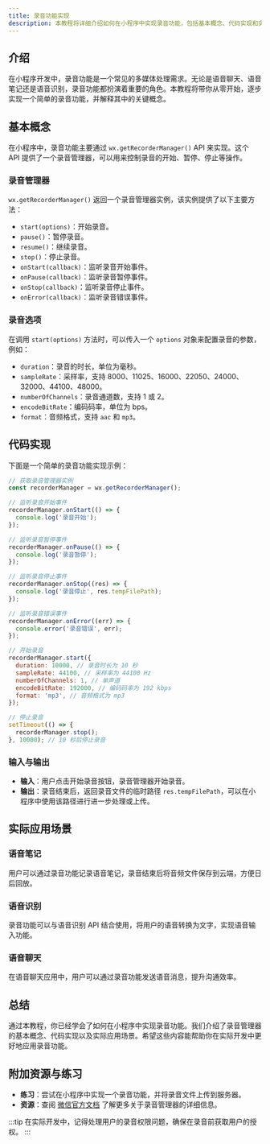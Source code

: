 ```yaml
---
title: 录音功能实现
description: 本教程将详细介绍如何在小程序中实现录音功能，包括基本概念、代码实现和实际应用场景。
---
```


## 介绍

在小程序开发中，录音功能是一个常见的多媒体处理需求。无论是语音聊天、语音笔记还是语音识别，录音功能都扮演着重要的角色。本教程将带你从零开始，逐步实现一个简单的录音功能，并解释其中的关键概念。

## 基本概念

在小程序中，录音功能主要通过 `wx.getRecorderManager()` API 来实现。这个 API 提供了一个录音管理器，可以用来控制录音的开始、暂停、停止等操作。

### 录音管理器

`wx.getRecorderManager()` 返回一个录音管理器实例，该实例提供了以下主要方法：

- `start(options)`：开始录音。
- `pause()`：暂停录音。
- `resume()`：继续录音。
- `stop()`：停止录音。
- `onStart(callback)`：监听录音开始事件。
- `onPause(callback)`：监听录音暂停事件。
- `onStop(callback)`：监听录音停止事件。
- `onError(callback)`：监听录音错误事件。

### 录音选项

在调用 `start(options)` 方法时，可以传入一个 `options` 对象来配置录音的参数，例如：

- `duration`：录音的时长，单位为毫秒。
- `sampleRate`：采样率，支持 8000、11025、16000、22050、24000、32000、44100、48000。
- `numberOfChannels`：录音通道数，支持 1 或 2。
- `encodeBitRate`：编码码率，单位为 bps。
- `format`：音频格式，支持 `aac` 和 `mp3`。

## 代码实现

下面是一个简单的录音功能实现示例：

```javascript
// 获取录音管理器实例
const recorderManager = wx.getRecorderManager();

// 监听录音开始事件
recorderManager.onStart(() => {
  console.log('录音开始');
});

// 监听录音暂停事件
recorderManager.onPause(() => {
  console.log('录音暂停');
});

// 监听录音停止事件
recorderManager.onStop((res) => {
  console.log('录音停止', res.tempFilePath);
});

// 监听录音错误事件
recorderManager.onError((err) => {
  console.error('录音错误', err);
});

// 开始录音
recorderManager.start({
  duration: 10000, // 录音时长为 10 秒
  sampleRate: 44100, // 采样率为 44100 Hz
  numberOfChannels: 1, // 单声道
  encodeBitRate: 192000, // 编码码率为 192 kbps
  format: 'mp3', // 音频格式为 mp3
});

// 停止录音
setTimeout(() => {
  recorderManager.stop();
}, 10000); // 10 秒后停止录音
```

### 输入与输出

- **输入**：用户点击开始录音按钮，录音管理器开始录音。
- **输出**：录音结束后，返回录音文件的临时路径 `res.tempFilePath`，可以在小程序中使用该路径进行进一步处理或上传。

## 实际应用场景

### 语音笔记

用户可以通过录音功能记录语音笔记，录音结束后将音频文件保存到云端，方便日后回放。

### 语音识别

录音功能可以与语音识别 API 结合使用，将用户的语音转换为文字，实现语音输入功能。

### 语音聊天

在语音聊天应用中，用户可以通过录音功能发送语音消息，提升沟通效率。

## 总结

通过本教程，你已经学会了如何在小程序中实现录音功能。我们介绍了录音管理器的基本概念、代码实现以及实际应用场景。希望这些内容能帮助你在实际开发中更好地应用录音功能。

## 附加资源与练习

- **练习**：尝试在小程序中实现一个录音功能，并将录音文件上传到服务器。
- **资源**：查阅 [微信官方文档](https://developers.weixin.qq.com/miniprogram/dev/api/media/recorder/RecorderManager.html) 了解更多关于录音管理器的详细信息。

:::tip
在实际开发中，记得处理用户的录音权限问题，确保在录音前获取用户的授权。
:::